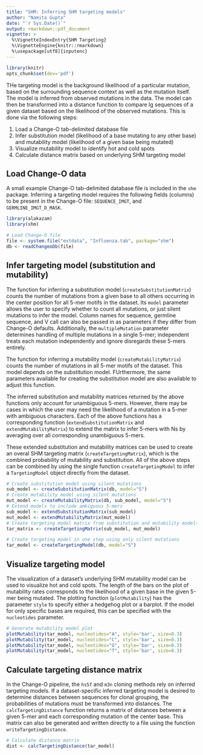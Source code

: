 ```yaml
---
title: "SHM: Inferring SHM targeting models"
author: "Namita Gupta"
date: "`r Sys.Date()`"
output: rmarkdown::pdf_document
vignette: >
  %\VignetteIndexEntry{SHM Targeting}
  %\VignetteEngine{knitr::rmarkdown}
  %\usepackage[utf8]{inputenc}
---
```

```r
library(knitr)
opts_chunk$set(dev='pdf')
```

THe targeting model is the background likelihood of a particular mutation, based on the surrounding sequence context as well as the mutation itself. The model is inferred from observed mutations in the data. The model can then be transformed into a distance function to compare Ig sequences of a given dataset based on the likelihood of the observed mutations. This is done via the following steps:

1. Load a Change-O tab-delimited database file
2. Infer substitution model (likelihood of a base mutating to any other base) and mutability model (likelihood of a given base being mutated)
3. Visualize mutability model to identify hot and cold spots
4. Calculate distance matrix based on underlying SHM targeting model

Load Change-O data
--------------------------------------------------------------------------------
A small example Change-O tab-delimited database file is included in the 
`shm` package. Inferring a targeting model requires the following fields 
(columns) to be present in the Change-O file: `SEQUENCE_IMGT`, and `GERMLINE_IMGT_D_MASK`.

```r
library(alakazam)
library(shm)

# Load Change-O file
file <- system.file("extdata", "Influenza.tab", package="shm")
db <- readChangeoDb(file)
```

Infer targeting model (substitution and mutability)
--------------------------------------------------------------------------------
The function for inferring a substitution model (`createSubstitutionMatrix`) counts the number of mutations from a given base to all others occurring in the center position for all 5-mer motifs in the dataset. Its  `model` parameter allows the user to specify whether to count all mutations, or just silent mutations to infer the model. Column names for sequence, germline sequence, and V call can also be passed in as parameters if they differ from Change-O defaults. Additionally, the `multipleMutation` parameter determines handling of multiple mutations in a single 5-mer; independent treats each mutation independently and ignore disregards these 5-mers entirely.

The function for inferring a mutability model (`createMutabilityMatrix`) counts the number of mutations in all 5-mer motifs of the dataset. This model depends on the substitution model. FUrthermore, the same parameters available for creating the substitution model are also available to adjust this function.

The inferred substitution and mutability matrices returned by the above functions only account for unambiguous 5-mers. However, there may be cases in which the user may need the likelihood of a mutation in a 5-mer with ambiguous characters. Each of the above functions has a corresponding function (`extendSubstitutionMatrix` and `extendMutabilityMatrix`) to extend the matrix to infer 5-mers with Ns by averaging over all corresponding unambiguous 5-mers.

These extended substitution and mutability matrices can be used to create an overal SHM targeting matrix (`createTargetingMatrix`), which is the combined probability of mutability and substitution. All of the above steps can be combined by using the single function `createTargetingModel` to infer a `TargetingModel` object directly from the dataset.


```r
# Create substitution model using silent mutations
sub_model <- createSubstitutionMatrix(db, model="S")
# Create mutability model using silent mutations
mut_model <- createMutabilityMatrix(db, sub_model, model="S")
# Extend models to include ambiguous 5-mers
sub_model <- extendSubstitutionMatrix(sub_model)
mut_model <- extendMutabilityMatrix(mut_model)
# Create targeting model matrix from substitution and mutability models
tar_matrix <- createTargetingMatrix(sub_model, mut_model)
```
```r
# Create targeting model in one step using only silent mutations
tar_model <- createTargetingModel(db, model="S")
```

Visualize targeting model
--------------------------------------------------------------------------------
The visualization of a dataset's underlying SHM mutability model can be used to visualize hot and cold spots. The length of the bars on the plot of mutability rates corresponds to the likelihood of a given base in the given 5-mer being mutated. The plotting function (`plotMutability`) has the parameter `style` to specify either a hedgehog plot or a barplot. If the model for only specific bases are required, this can be specified with the `nucleotides` parameter.

```r
# Generate mutability model plot
plotMutability(tar_model, nucleotides="A", style='bar', size=0.3)
plotMutability(tar_model, nucleotides="C", style='bar', size=0.3)
plotMutability(tar_model, nucleotides="G", style='bar', size=0.3)
plotMutability(tar_model, nucleotides="T", style='bar', size=0.3)
```

Calculate targeting distance matrix
--------------------------------------------------------------------------------
In the Change-O pipeline, the `hs5f` and `m3n` cloning methods rely on inferred targeting models. If a dataset-specific inferred targeting model is desired to determine distances between sequences for clonal grouping, the probabilities of mutations must be transformed into distances. The `calcTargetingDistance` function returns a matrix of distances between a given 5-mer and each corresponding mutation of the center base. This matrix can also be generated and written directly to a file using the function `writeTargetingDistance`.

```r
# Calculate distance matrix
dist <- calcTargetingDistance(tar_model)
```